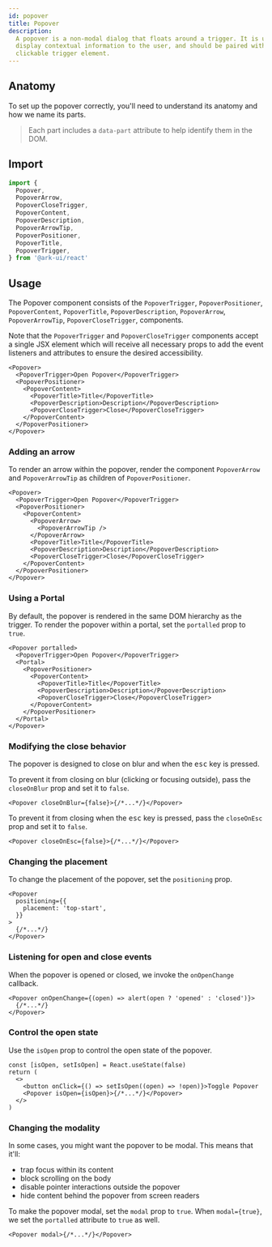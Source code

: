 ```yaml
---
id: popover
title: Popover
description:
  A popover is a non-modal dialog that floats around a trigger. It is used to
  display contextual information to the user, and should be paired with a
  clickable trigger element.
---
```



## Anatomy

To set up the popover correctly, you'll need to understand its anatomy and how
we name its parts.

> Each part includes a `data-part` attribute to help identify them in the DOM.

<Anatomy id="popover" />

## Import

```ts
import {
  Popover,
  PopoverArrow,
  PopoverCloseTrigger,
  PopoverContent,
  PopoverDescription,
  PopoverArrowTip,
  PopoverPositioner,
  PopoverTitle,
  PopoverTrigger,
} from '@ark-ui/react'
```

## Usage

The Popover component consists of the `PopoverTrigger`, `PopoverPositioner`,
`PopoverContent`, `PopoverTitle`, `PopoverDescription`, `PopoverArrow`,
`PopoverArrowTip`, `PopoverCloseTrigger`, components.

Note that the `PopoverTrigger` and `PopoverCloseTrigger` components accept a
single JSX element which will receive all necessary props to add the event
listeners and attributes to ensure the desired accessibility.

```tsx
<Popover>
  <PopoverTrigger>Open Popover</PopoverTrigger>
  <PopoverPositioner>
    <PopoverContent>
      <PopoverTitle>Title</PopoverTitle>
      <PopoverDescription>Description</PopoverDescription>
      <PopoverCloseTrigger>Close</PopoverCloseTrigger>
    </PopoverContent>
  </PopoverPositioner>
</Popover>
```

### Adding an arrow

To render an arrow within the popover, render the component `PopoverArrow` and
`PopoverArrowTip` as children of `PopoverPositioner`.

```tsx
<Popover>
  <PopoverTrigger>Open Popover</PopoverTrigger>
  <PopoverPositioner>
    <PopoverContent>
      <PopoverArrow>
        <PopoverArrowTip />
      </PopoverArrow>
      <PopoverTitle>Title</PopoverTitle>
      <PopoverDescription>Description</PopoverDescription>
      <PopoverCloseTrigger>Close</PopoverCloseTrigger>
    </PopoverContent>
  </PopoverPositioner>
</Popover>
```

### Using a Portal

By default, the popover is rendered in the same DOM hierarchy as the trigger. To
render the popover within a portal, set the `portalled` prop to `true`.

```tsx
<Popover portalled>
  <PopoverTrigger>Open Popover</PopoverTrigger>
  <Portal>
    <PopoverPositioner>
      <PopoverContent>
        <PopoverTitle>Title</PopoverTitle>
        <PopoverDescription>Description</PopoverDescription>
        <PopoverCloseTrigger>Close</PopoverCloseTrigger>
      </PopoverContent>
    </PopoverPositioner>
  </Portal>
</Popover>
```

### Modifying the close behavior

The popover is designed to close on blur and when the <kbd>esc</kbd> key is
pressed.

To prevent it from closing on blur (clicking or focusing outside), pass the
`closeOnBlur` prop and set it to `false`.

```tsx
<Popover closeOnBlur={false}>{/*...*/}</Popover>
```

To prevent it from closing when the <kbd>esc</kbd> key is pressed, pass the
`closeOnEsc` prop and set it to `false`.

```tsx
<Popover closeOnEsc={false}>{/*...*/}</Popover>
```

### Changing the placement

To change the placement of the popover, set the `positioning` prop.

```tsx
<Popover
  positioning={{
    placement: 'top-start',
  }}
>
  {/*...*/}
</Popover>
```

### Listening for open and close events

When the popover is opened or closed, we invoke the `onOpenChange` callback.

```tsx
<Popover onOpenChange={(open) => alert(open ? 'opened' : 'closed')}>
  {/*...*/}
</Popover>
```

### Control the open state

Use the `isOpen` prop to control the open state of the popover.

```tsx
const [isOpen, setIsOpen] = React.useState(false)
return (
  <>
    <button onClick={() => setIsOpen((open) => !open)}>Toggle Popover
    <Popover isOpen={isOpen}>{/*...*/}</Popover>
  </>
)
```

### Changing the modality

In some cases, you might want the popover to be modal. This means that it'll:

- trap focus within its content
- block scrolling on the body
- disable pointer interactions outside the popover
- hide content behind the popover from screen readers

To make the popover modal, set the `modal` prop to `true`. When `modal={true}`,
we set the `portalled` attribute to `true` as well.

```tsx
<Popover modal>{/*...*/}</Popover>
```
